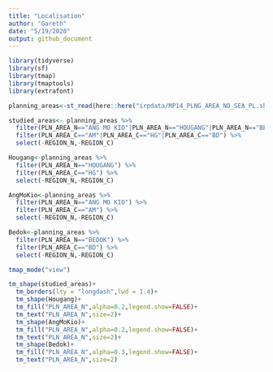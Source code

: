 ```yaml
---
title: "Localisation"
author: "Gareth"
date: "5/19/2020"
output: github_document
---
```


```r
library(tidyverse)
library(sf)
library(tmap)
library(tmaptools)
library(extrafont)
```

```r
planning_areas<-st_read(here::here("irpdata/MP14_PLNG_AREA_NO_SEA_PL.shp"))
```

```r
studied_areas<- planning_areas %>% 
  filter(PLN_AREA_N=="ANG MO KIO"|PLN_AREA_N=="HOUGANG"|PLN_AREA_N=="BEDOK") %>% 
  filter(PLN_AREA_C=="AM"|PLN_AREA_C=="HG"|PLN_AREA_C=="BD") %>% 
  select(-REGION_N,-REGION_C)

Hougang<-planning_areas %>% 
  filter(PLN_AREA_N=="HOUGANG") %>% 
  filter(PLN_AREA_C=="HG") %>% 
  select(-REGION_N,-REGION_C)

AngMoKio<-planning_areas %>% 
  filter(PLN_AREA_N=="ANG MO KIO") %>% 
  filter(PLN_AREA_C=="AM") %>% 
  select(-REGION_N,-REGION_C)

Bedok<-planning_areas %>% 
  filter(PLN_AREA_N=="BEDOK") %>% 
  filter(PLN_AREA_C=="BD") %>% 
  select(-REGION_N,-REGION_C)
```

```r
tmap_mode("view")

tm_shape(studied_areas)+
  tm_borders(lty = "longdash",lwd = 1.4)+
  tm_shape(Hougang)+
  tm_fill("PLN_AREA_N",alpha=0.2,legend.show=FALSE)+
  tm_text("PLN_AREA_N",size=2)+
  tm_shape(AngMoKio)+
  tm_fill("PLN_AREA_N",alpha=0.2,legend.show=FALSE)+
  tm_text("PLN_AREA_N",size=2)+
  tm_shape(Bedok)+
  tm_fill("PLN_AREA_N",alpha=0.3,legend.show=FALSE)+
  tm_text("PLN_AREA_N",size=2)
```




